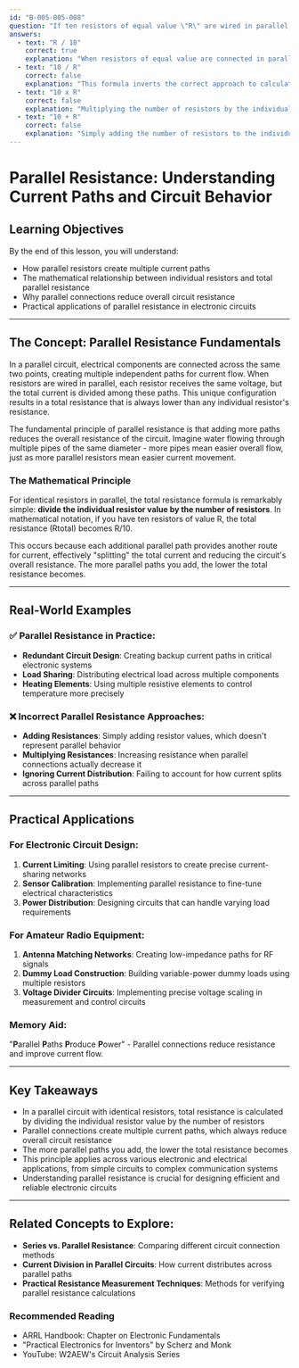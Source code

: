 ```yaml
---
id: "B-005-005-008"
question: "If ten resistors of equal value \"R\" are wired in parallel, what formula yields the total resistance?"
answers:
  - text: "R / 10"
    correct: true
    explanation: "When resistors of equal value are connected in parallel, the total resistance is calculated by dividing the individual resistor value by the total number of resistors. This is because parallel resistors create additional paths for current flow, which reduces the overall resistance of the circuit. In this case, with ten identical resistors, the total resistance becomes R/10, making the circuit have a lower total resistance than any individual resistor."
  - text: "10 / R"
    correct: false
    explanation: "This formula inverts the correct approach to calculating parallel resistance. The result would give an incorrect and much larger resistance value, which doesn't reflect how parallel circuits actually reduce overall resistance. When resistors are connected in parallel, the total resistance is always less than the smallest individual resistor."
  - text: "10 x R"
    correct: false
    explanation: "Multiplying the number of resistors by the individual resistance would dramatically increase the total resistance, which is the opposite of what happens in a parallel circuit. Parallel connections reduce resistance by providing multiple current paths, so the total resistance would be smaller than a single resistor, not larger."
  - text: "10 + R"
    correct: false
    explanation: "Simply adding the number of resistors to the individual resistance value does not correctly calculate parallel resistance. This method would not account for the way parallel circuits distribute current and reduce overall circuit resistance. Parallel resistance calculation requires a specific formula that reflects the multiple current paths created by the connection."
---
```


# Parallel Resistance: Understanding Current Paths and Circuit Behavior

## Learning Objectives
By the end of this lesson, you will understand:
- How parallel resistors create multiple current paths
- The mathematical relationship between individual resistors and total parallel resistance
- Why parallel connections reduce overall circuit resistance
- Practical applications of parallel resistance in electronic circuits

---

## The Concept: Parallel Resistance Fundamentals

In a parallel circuit, electrical components are connected across the same two points, creating multiple independent paths for current flow. When resistors are wired in parallel, each resistor receives the same voltage, but the total current is divided among these paths. This unique configuration results in a total resistance that is always lower than any individual resistor's resistance.

The fundamental principle of parallel resistance is that adding more paths reduces the overall resistance of the circuit. Imagine water flowing through multiple pipes of the same diameter - more pipes mean easier overall flow, just as more parallel resistors mean easier current movement.

### The Mathematical Principle

For identical resistors in parallel, the total resistance formula is remarkably simple: **divide the individual resistor value by the number of resistors**. In mathematical notation, if you have ten resistors of value R, the total resistance (Rtotal) becomes R/10.

This occurs because each additional parallel path provides another route for current, effectively "splitting" the total current and reducing the circuit's overall resistance. The more parallel paths you add, the lower the total resistance becomes.

---

## Real-World Examples

### ✅ Parallel Resistance in Practice:
- **Redundant Circuit Design**: Creating backup current paths in critical electronic systems
- **Load Sharing**: Distributing electrical load across multiple components
- **Heating Elements**: Using multiple resistive elements to control temperature more precisely

### ❌ Incorrect Parallel Resistance Approaches:
- **Adding Resistances**: Simply adding resistor values, which doesn't represent parallel behavior
- **Multiplying Resistances**: Increasing resistance when parallel connections actually decrease it
- **Ignoring Current Distribution**: Failing to account for how current splits across parallel paths

---

## Practical Applications

### For Electronic Circuit Design:
1. **Current Limiting**: Using parallel resistors to create precise current-sharing networks
2. **Sensor Calibration**: Implementing parallel resistance to fine-tune electrical characteristics
3. **Power Distribution**: Designing circuits that can handle varying load requirements

### For Amateur Radio Equipment:
1. **Antenna Matching Networks**: Creating low-impedance paths for RF signals
2. **Dummy Load Construction**: Building variable-power dummy loads using multiple resistors
3. **Voltage Divider Circuits**: Implementing precise voltage scaling in measurement and control circuits

### Memory Aid:
"**P**arallel **P**aths **P**roduce **P**ower" - Parallel connections reduce resistance and improve current flow.

---

## Key Takeaways

- In a parallel circuit with identical resistors, total resistance is calculated by dividing the individual resistor value by the number of resistors
- Parallel connections create multiple current paths, which always reduce overall circuit resistance
- The more parallel paths you add, the lower the total resistance becomes
- This principle applies across various electronic and electrical applications, from simple circuits to complex communication systems
- Understanding parallel resistance is crucial for designing efficient and reliable electronic circuits

---

## Related Concepts to Explore:
- **Series vs. Parallel Resistance**: Comparing different circuit connection methods
- **Current Division in Parallel Circuits**: How current distributes across parallel paths
- **Practical Resistance Measurement Techniques**: Methods for verifying parallel resistance calculations

### Recommended Reading
- ARRL Handbook: Chapter on Electronic Fundamentals
- "Practical Electronics for Inventors" by Scherz and Monk
- YouTube: W2AEW's Circuit Analysis Series